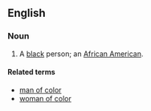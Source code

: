 ==English==

===Noun===
{{en-noun|sg=[[person]] [[of]] [[color]]|pl=people of color|pl2=persons of color}}

# {{US}} A [[black]] person; an [[African American]].

====Related terms====
* [[man of color]]
* [[woman of color]]